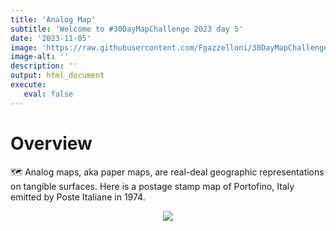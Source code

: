 ```yaml
---
title: 'Analog Map'
subtitle: 'Welcome to #30DayMapChallenge 2023 day 5'
date: '2023-11-05'
image: 'https://raw.githubusercontent.com/Fgazzelloni/30DayMapChallenge/master/2023/day5_analog-map/day5_analog-map.png'
image-alt: ''
description: ''
output: html_document
execute: 
   eval: false
---
```



# Overview


🗺️ Analog maps, aka paper maps, are real-deal geographic representations on tangible surfaces.
Here is a postage stamp map of Portofino, Italy emitted by Poste Italiane in 1974. 


<center>
![](https://raw.githubusercontent.com/Fgazzelloni/30DayMapChallenge/master/2023/day5_analog-map/day5_analog-map.png)</center>


